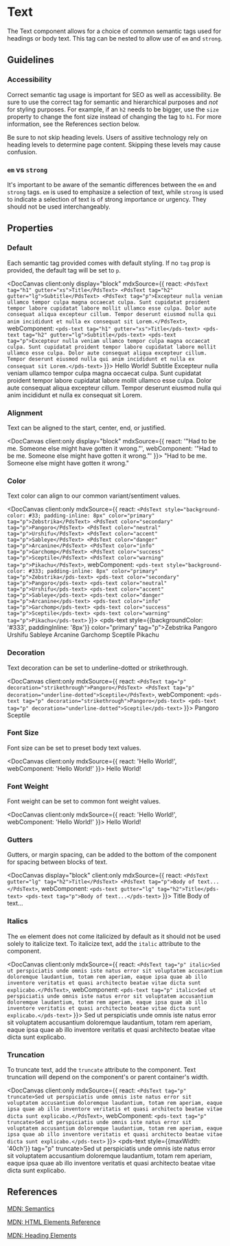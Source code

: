 
# Text

The Text component allows for a choice of common semantic tags used for headings or body text. This tag can be nested to allow use of `em` and `strong`.

## Guidelines

### Accessibility

Correct semantic tag usage is important for SEO as well as accessibility. Be sure to use the correct tag for semantic and hierarchical purposes and *not* for styling purposes. For example, if an `h2` needs to be bigger, use the `size` property to change the font size instead of changing the tag to `h1`. For more information, see the References section below.

Be sure to not skip heading levels. Users of assitive technology rely on heading levels to determine page content. Skipping these levels may cause confusion.

### `em` vs `strong`

It's important to be aware of the semantic differences between the `em` and `strong` tags. `em` is used to emphasize a selection of text, while `strong` is used to indicate a selection of text is of strong importance or urgency. They should not be used interchangeably.

## Properties

<DocArgsTable componentName="pds-text" docSource={components} />

### Default

Each semantic tag provided comes with default styling. If no `tag` prop is provided, the default tag will be set to `p`.

<DocCanvas
  client:only
  display="block"
  mdxSource={{
    react: `
      <PdsText tag="h1" gutter="xs">Title</PdsText>
      <PdsText tag="h2" gutter="lg">Subtitle</PdsText>
      <PdsText tag="p">Excepteur nulla veniam ullamco tempor culpa magna occaecat culpa. Sunt cupidatat proident tempor labore cupidatat labore mollit ullamco esse culpa. Dolor aute consequat aliqua excepteur cillum. Tempor deserunt eiusmod nulla qui anim incididunt et nulla ex consequat sit Lorem.</PdsText>
    `,
    webComponent: `
      <pds-text tag="h1" gutter="xs">Title</pds-text>
      <pds-text tag="h2" gutter="lg">Subtitle</pds-text>
      <pds-text tag="p">Excepteur nulla veniam ullamco tempor culpa magna occaecat culpa. Sunt cupidatat proident tempor labore cupidatat labore mollit ullamco esse culpa. Dolor aute consequat aliqua excepteur cillum. Tempor deserunt eiusmod nulla qui anim incididunt et nulla ex consequat sit Lorem.</pds-text>
    `
}}>
  <pds-text tag="h1" gutter="xs">Hello World!</pds-text>
  <pds-text tag="h2" gutter="lg">Subtitle</pds-text>
  <pds-text tag="p">Excepteur nulla veniam ullamco tempor culpa magna occaecat culpa. Sunt cupidatat proident tempor labore cupidatat labore mollit ullamco esse culpa. Dolor aute consequat aliqua excepteur cillum. Tempor deserunt eiusmod nulla qui anim incididunt et nulla ex consequat sit Lorem.</pds-text>
</DocCanvas>

### Alignment

Text can be aligned to the start, center, end, or justified.

<DocCanvas
  client:only
  display="block"
  mdxSource={{
    react: '<PdsText align="center" tag="p">"Had to be me. Someone else might have gotten it wrong."</PdsText>',
    webComponent: '<pds-text align="center" tag="p">"Had to be me. Someone else might have gotten it wrong."</pds-text>'
}}>
  <pds-text align="center" tag="p">"Had to be me. Someone else might have gotten it wrong."</pds-text>
</DocCanvas>

### Color

Text color can align to our common variant/sentiment values.

<DocCanvas client:only
  mdxSource={{
    react: `
      <PdsText style="background-color: #33; padding-inline: 8px" color="primary" tag="p">Zebstrika</PdsText>
      <PdsText color="secondary" tag="p">Pangoro</PdsText>
      <PdsText color="neutral" tag="p">Urshifu</PdsText>
      <PdsText color="accent" tag="p">Sableye</PdsText>
      <PdsText color="danger" tag="p">Arcanine</PdsText>
      <PdsText color="info" tag="p">Garchomp</PdsText>
      <PdsText color="success" tag="p">Sceptile</PdsText>
      <PdsText color="warning" tag="p">Pikachu</PdsText>
    `,
    webComponent: `
      <pds-text style="background-color: #333; padding-inline: 8px" color="primary" tag="p">Zebstrika</pds-text>
      <pds-text color="secondary" tag="p">Pangoro</pds-text>
      <pds-text color="neutral" tag="p">Urshifu</pds-text>
      <pds-text color="accent" tag="p">Sableye</pds-text>
      <pds-text color="danger" tag="p">Arcanine</pds-text>
      <pds-text color="info" tag="p">Garchomp</pds-text>
      <pds-text color="success" tag="p">Sceptile</pds-text>
      <pds-text color="warning" tag="p">Pikachu</pds-text>
    `
}}>
  <pds-text style={{backgroundColor: '#333', paddingInline: '8px'}} color="primary" tag="p">Zebstrika</pds-text>
  <pds-text color="secondary" tag="p">Pangoro</pds-text>
  <pds-text color="neutral" tag="p">Urshifu</pds-text>
  <pds-text color="accent" tag="p">Sableye</pds-text>
  <pds-text color="danger" tag="p">Arcanine</pds-text>
  <pds-text color="info" tag="p">Garchomp</pds-text>
  <pds-text color="success" tag="p">Sceptile</pds-text>
  <pds-text color="warning" tag="p">Pikachu</pds-text>
</DocCanvas>

### Decoration

Text decoration can be set to underline-dotted or strikethrough.

<DocCanvas client:only
  mdxSource={{
    react: `
      <PdsText tag="p" decoration="strikethrough">Pangoro</PdsText>
      <PdsText tag="p" decoration="underline-dotted">Sceptile</PdsText>
    `,
    webComponent: `
      <pds-text tag="p" decoration="strikethrough">Pangoro</pds-text>
      <pds-text tag="p" decoration="underline-dotted">Sceptile</pds-text>
    `
}}>
  <pds-text tag="p" decoration="strikethrough">Pangoro</pds-text>
  <pds-text tag="p" decoration="underline-dotted">Sceptile</pds-text>
</DocCanvas>

### Font Size

Font size can be set to preset body text values.

<DocCanvas client:only
  mdxSource={{
    react: '<PdsText size="2xl" tag="p">Hello World!</PdsText>',
    webComponent: '<pds-text size="2xl" tag="p">Hello World!</pds-text>'
}}>
  <pds-text size="2xl" tag="p">Hello World!</pds-text>
</DocCanvas>

### Font Weight

Font weight can be set to common font weight values.

<DocCanvas client:only
  mdxSource={{
    react: '<PdsText weight="bold" tag="p">Hello World!</PdsText>',
    webComponent: '<pds-text weight="bold" tag="p">Hello World!</pds-text>'
}}>
  <pds-text weight="bold" tag="p">Hello World!</pds-text>
</DocCanvas>

### Gutters

Gutters, or margin spacing, can be added to the bottom of the component for spacing between blocks of text.

<DocCanvas
  display="block"
  client:only
  mdxSource={{
    react: `
      <PdsText gutter="lg" tag="h2">Title</PdsText>
      <PdsText tag="p">Body of text...</PdsText>
    `,
    webComponent: `
      <pds-text gutter="lg" tag="h2">Title</pds-text>
      <pds-text tag="p">Body of text...</pds-text>
    `
}}>
  <pds-text gutter="lg" tag="h2">Title</pds-text>
  <pds-text tag="p">Body of text...</pds-text>
</DocCanvas>

### Italics

The `em` element does not come italicized by default as it should not be used solely to italicize text. To italicize text, add the `italic` attribute to the component.

<DocCanvas client:only
  mdxSource={{
    react: `<PdsText tag="p" italic>Sed ut perspiciatis unde omnis iste natus error sit voluptatem accusantium doloremque laudantium, totam rem aperiam, eaque ipsa quae ab illo inventore veritatis et quasi architecto beatae vitae dicta sunt explicabo.</PdsText>`,
    webComponent: `<pds-text tag="p" italic>Sed ut perspiciatis unde omnis iste natus error sit voluptatem accusantium doloremque laudantium, totam rem aperiam, eaque ipsa quae ab illo inventore veritatis et quasi architecto beatae vitae dicta sunt explicabo.</pds-text>`
}}>
  <pds-text tag="p" italic>Sed ut perspiciatis unde omnis iste natus error sit voluptatem accusantium doloremque laudantium, totam rem aperiam, eaque ipsa quae ab illo inventore veritatis et quasi architecto beatae vitae dicta sunt explicabo.</pds-text>
</DocCanvas>

### Truncation

To truncate text, add the `truncate` attribute to the component. Text truncation will depend on the component's or parent container's width.

<DocCanvas client:only
  mdxSource={{
    react: `<PdsText tag="p" truncate>Sed ut perspiciatis unde omnis iste natus error sit voluptatem accusantium doloremque laudantium, totam rem aperiam, eaque ipsa quae ab illo inventore veritatis et quasi architecto beatae vitae dicta sunt explicabo.</PdsText>`,
    webComponent: `<pds-text tag="p" truncate>Sed ut perspiciatis unde omnis iste natus error sit voluptatem accusantium doloremque laudantium, totam rem aperiam, eaque ipsa quae ab illo inventore veritatis et quasi architecto beatae vitae dicta sunt explicabo.</pds-text>`
}}>
  <pds-text style={{maxWidth: '40ch'}} tag="p" truncate>Sed ut perspiciatis unde omnis iste natus error sit voluptatem accusantium doloremque laudantium, totam rem aperiam, eaque ipsa quae ab illo inventore veritatis et quasi architecto beatae vitae dicta sunt explicabo.</pds-text>
</DocCanvas>

## References

[MDN: Semantics](https://developer.mozilla.org/en-US/docs/Glossary/Semantics)

[MDN: HTML Elements Reference](https://developer.mozilla.org/en-US/docs/Web/HTML/Element#text-level_semantics)

[MDN: Heading Elements](https://developer.mozilla.org/en-US/docs/Web/HTML/Element/Heading_Elements)
